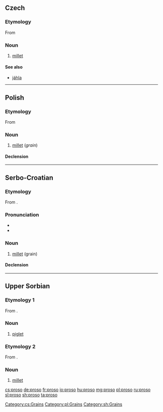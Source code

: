 ==Czech==

===Etymology===
From {{etyl|sla-pro|cs}} {{m|sla-pro|*proso}}

===Noun===
{{cs-noun|g=n}}

# [[millet]] {{gloss|grain}}

====See also====
* [[jáhla]] {{g|f}}

[[Category:cs:Grains]]

----

==Polish==

===Etymology===
From {{etyl|sla-pro|pl}} {{m|sla-pro|*proso}}

===Noun===
{{pl-noun|n}}

# [[millet]] (''grain'')

====Declension====
{{pl-decl-noun-n|pro|s|tantum=s}}

[[Category:pl:Grains]]

----

==Serbo-Croatian==

===Etymology===
From {{etyl|sla-pro|sh}} {{m|sla-pro|*proso}}.

===Pronunciation===
* {{IPA|/prôso/|lang=sh}}
* {{hyphenation|pro|so|lang=sh}}

===Noun===
{{sh-noun|g=n|head=prȍso|r|просо|про̏со}}

# [[millet]] (grain)

====Declension====
{{sh-decl-noun-unc
|proso
|prosa
|prosu
|proso
|proso
|prosu
|prosom
}}

[[Category:sh:Grains]]

----

==Upper Sorbian==

===Etymology 1===
From {{etyl|sla-pro|hsb}} {{m|sla-pro|*porsę}}.

===Noun===
{{head|hsb|noun|g=n}}

# [[piglet]]

===Etymology 2===
From {{etyl|sla-pro|hsb}} {{m|sla-pro|*proso}}.

===Noun===
{{head|hsb|noun|g=n}}

# [[millet]]

[[cs:proso]]
[[de:proso]]
[[fr:proso]]
[[io:proso]]
[[hu:proso]]
[[mg:proso]]
[[pl:proso]]
[[ru:proso]]
[[sl:proso]]
[[sh:proso]]
[[ta:proso]]